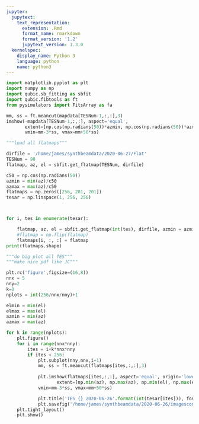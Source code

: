 ```yaml
---
jupyter:
  jupytext:
    text_representation:
      extension: .Rmd
      format_name: rmarkdown
      format_version: '1.2'
      jupytext_version: 1.3.0
  kernelspec:
    display_name: Python 3
    language: python
    name: python3
---
```


```python
import matplotlib.pyplot as plt
import numpy as np
import qubic.sb_fitting as sbfit
import qubic.fibtools as ft
from pysimulators import FitsArray as fa

```

```python
mm, ss = ft.meancut(mapdata[TESNum-1,:,:],3)
imshow(-mapdata[TESNum-1,:,:], aspect='equal',
       extent=[np.cos(np.radians(50))*azmin, np.cos(np.radians(50))*azmax, elmin, elmax],
       vmin=mm-3*ss, vmax=mm+50*ss)
```

```python
"""load all flatmaps"""

dirfile = '/home/james/synthbeamdata/2020-06-27/Flat'
TESNum = 98
flatmap, az, el = sbfit.get_flatmap(TESNum, dirfile)

c50 = np.cos(np.radians(50))
azmin = min(az)/c50
azmax = max(az)/c50
flatmaps = np.zeros([256, 201, 201])
tesar = np.linspace(1, 256, 256)



for i, tes in enumerate(tesar):

    flatmap, az, el = sbfit.get_flatmap(int(tes), dirfile, azmin = azmin, azmax=azmax)
    #flatmap = np.flip(flatmap)
    flatmaps[i, :, :] = flatmap
print(flatmaps.shape)
```

```python
"""do big plot all TES"""
"""make nice pdf like JC"""

plt.rc('figure',figsize=(16,8))
nnx = 5
nny=2
k=0
nplots = int(256/nnx/nny)+1

elmin = min(el)
elmax = max(el)
azmin = min(az)
azmax = max(az)

for k in range(nplots):
    plt.figure()
    for i in range(nnx*nny):
        ites = i+k*nnx*nny
        if ites < 256:
            plt.subplot(nny,nnx,i+1)
            mm, ss = ft.meancut(flatmaps[ites,:,:],3)
            
            plt.imshow(flatmaps[ites,:,:], aspect='equal', origin='lower',
                   extent=[np.min(az), np.max(az), np.min(el), np.max(el)],
            vmin=mm-3*ss, vmax=mm+50*ss)

            plt.title('TES {} 2020-06-26'.format(int(tesar[ites])), fontsize=16)
            plt.savefig('/home/james/synthbeamdata/2020-06-26/imagescontrast/jj{}.png'.format(k), bbox_inches='tight')
    plt.tight_layout()
    plt.show()
```

```python

```
